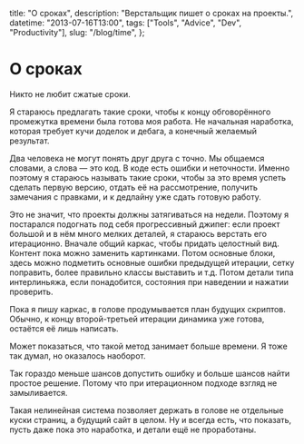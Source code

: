   title: "О сроках",
  description: "Верстальщик пишет о сроках на проекты.",
  datetime: "2013-07-16T13:00",
  tags: ["Tools", "Advice", "Dev", "Productivity"],
  slug: "/blog/time",
};

# О сроках

Никто не любит сжатые сроки.

Я стараюсь предлагать такие сроки, чтобы к концу обговорённого промежутка времени была готова моя работа. Не начальная наработка, которая требует кучи доделок и дебага, а конечный желаемый результат.

Два человека не могут понять друг друга с точно. Мы общаемся словами, а слова — это код. В коде есть ошибки и неточности. Именно поэтому я стараюсь называть такие сроки, чтобы за это время успеть сделать первую версию, отдать её на рассмотрение, получить замечания с правками, и к дедлайну уже сдать готовую работу.

Это не значит, что проекты должны затягиваться на недели. Поэтому я постарался подогнать под себя прогрессивный джипег: если проект большой и в нём много мелких деталей, я стараюсь верстать его итерационно. Вначале общий каркас, чтобы придать целостный вид. Контент пока можно заменить картинками. Потом основные блоки, здесь можно подметить основные ошибки предыдущей итерации, сетку поправить, более правильно классы выставить и т.д. Потом детали типа интерлиньяжа, если понадобится, состояния при наведении и нажатии проверить.

Пока я пишу каркас, в голове продумывается план будущих скриптов. Обычно, к концу второй-третьей итерации динамика уже готова, остаётся её лишь написать.

Может показаться, что такой метод занимает больше времени. Я тоже так думал, но оказалось наоборот.

Так гораздо меньше шансов допустить ошибку и больше шансов найти простое решение. Потому что при итерационном подходе взгляд не замыливается.

Такая нелинейная система позволяет держать в голове не отдельные куски страниц, а будущий сайт в целом.
Ну и всегда есть, что показать, пусть даже пока это наработка, и детали ещё не проработаны.
